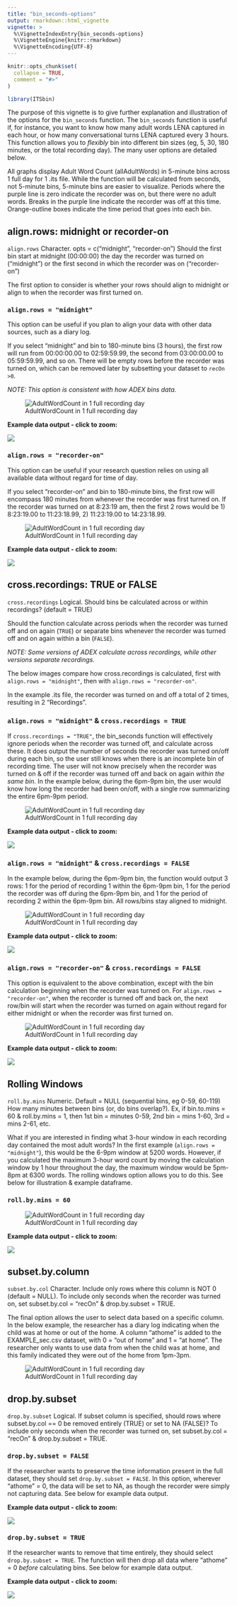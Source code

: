 ```yaml
---
title: "bin_seconds-options"
output: rmarkdown::html_vignette
vignette: >
  %\VignetteIndexEntry{bin_seconds-options}
  %\VignetteEngine{knitr::rmarkdown}
  %\VignetteEncoding{UTF-8}
---
```


```r
knitr::opts_chunk$set(
  collapse = TRUE,
  comment = "#>"
)
```

```r
library(ITSbin)
```


The purpose of this vignette is to give further explanation and illustration of the options for the `bin_seconds` function. The `bin_seconds` function is useful if, for instance, you want to know how many adult words LENA captured in each hour, or how many conversational turns LENA captured every 3 hours. This function allows you to *flexibly* bin into different bin sizes (eg, 5, 30, 180 minutes, or the total recording day). The many user options are detailed below. 

All graphs display Adult Word Count (allAdultWords) in 5-minute bins across 1 full day for 1 .its file. While the function will be calculated from seconds, not 5-minute bins, 5-minute bins are easier to visualize. Periods where the purple line is zero indicate the recorder was on, but there were no adult words. Breaks in the purple line indicate the recorder was off at this time. Orange-outline boxes indicate the time period that goes into each bin.

## align.rows: midnight or recorder-on

`align.rows` Character. opts = c("midnight", "recorder-on") Should the first bin start at midnight (00:00:00) the day the recorder was turned on ("midnight") or the first second in which the recorder was on ("recorder-on")

The first option to consider is whether your rows should align to midnight or align to when the recorder was first turned on.

### `align.rows = "midnight"`

This option can be useful if you plan to align your data with other data sources, such as a diary log.

If you select "midnight" and bin to 180-minute bins (3 hours), the first row will run from 00:00:00.00 to 02:59:59.99, the second from 03:00:00.00 to 05:59:59.99, and so on. There will be empty rows before the recorder was turned on, which can be removed later by subsetting your dataset to `recOn >0`. 

*NOTE: This option is consistent with how ADEX bins data.*

![AdultWordCount in 1 full recording day](bin_seconds-options/useroptions_midnightseqCRTRUE.jpg)

**Example data output - click to zoom:**

[ ![](bin_seconds-options/useroptions_midnightseqCRTRUE_dataframe_small.jpg) ](bin_seconds-options/useroptions_midnightseqCRTRUE_dataframe_large.jpg)



### `align.rows = "recorder-on"`

This option can be useful if your research question relies on using all available data without regard for time of day.

If you select "recorder-on" and bin to 180-minute bins, the first row will encompass 180 minutes from whenever the recorder was first turned on. If the recorder was turned on at 8:23:19 am, then the first 2 rows would be 1) 8:23:19.00 to 11:23:18.99, 2) 11:23:19.00 to 14:23:18.99.

![AdultWordCount in 1 full recording day](bin_seconds-options/useroptions_recorder-onseqCRTRUE.jpg)

**Example data output - click to zoom:**

[ ![](bin_seconds-options/useroptions_recorder-onseqCRTRUE_dataframe_small.jpg) ](bin_seconds-options/useroptions_recorder-onseqCRTRUE_dataframe_large.jpg)


## cross.recordings: TRUE or FALSE

`cross.recordings` Logical. Should bins be calculated across or within recordings? (default = TRUE)

Should the function calculate across periods when the recorder was turned off and on again (`TRUE`) or separate bins whenever the recorder was turned off and on again within a bin (`FALSE`).

*NOTE: Some versions of ADEX calculate across recordings, while other versions separate recordings.*

The below images compare how cross.recordings is calculated, first with `align.rows = "midnight"`, then with `align.rows = "recorder-on"`.

In the example .its file, the recorder was turned on and off a total of 2 times, resulting in 2 "Recordings".

### `align.rows = "midnight"` & `cross.recordings = TRUE`

If `cross.recordings = "TRUE"`, the bin_seconds function will effectively ignore periods when the recorder was turned off, and calculate across these. It does output the number of seconds the recorder was turned on/off during each bin, so the user still knows when there is an incomplete bin of recording time. The user will not know precisely when the recorder was turned on & off if the recorder was turned off and back on again *within the same bin*. In the example below, during the 6pm-9pm bin, the user would know how long the recorder had been on/off, with a single row summarizing the entire 6pm-9pm period.

![AdultWordCount in 1 full recording day](bin_seconds-options/useroptions_midnightseqCRTRUE.jpg)


**Example data output - click to zoom:**

[ ![](bin_seconds-options/useroptions_midnightseqCRTRUE_dataframe_small.jpg) ](bin_seconds-options/useroptions_midnightseqCRTRUE_dataframe_large.jpg)


### `align.rows = "midnight"` & `cross.recordings = FALSE`

In the example below, during the 6pm-9pm bin, the function would output 3 rows: 1 for the period of recording 1 within the 6pm-9pm bin, 1 for the period the recorder was off during the 6pm-9pm bin, and 1 for the period of recording 2 within the 6pm-9pm bin. All rows/bins stay aligned to midnight.

![AdultWordCount in 1 full recording day](bin_seconds-options/useroptions_midnightseqCRFALSE.jpg)


**Example data output - click to zoom:**

[ ![](bin_seconds-options/useroptions_midnightseqCRFALSE_dataframe_small.jpg) ](bin_seconds-options/useroptions_midnightseqCRFALSE_dataframe_large.jpg)


### `align.rows = "recorder-on"` & `cross.recordings = FALSE`

This option is equivalent to the above combination, except with the bin calculation beginning when the recorder was turned on. For `align.rows = "recorder-on"`, when the recorder is turned off and back on, the next row/bin will start when the recorder was turned on again without regard for either midnight or when the recorder was first turned on.


![AdultWordCount in 1 full recording day](bin_seconds-options/useroptions_recorder-onseqCRFALSE.jpg)

**Example data output - click to zoom:**

[ ![](bin_seconds-options/useroptions_recorder-onseqCRFALSE_dataframe_small.jpg) ](bin_seconds-options/useroptions_recorder-onseqCRFALSE_dataframe_large.jpg)


## Rolling Windows

`roll.by.mins` Numeric. Default = NULL (sequential bins, eg 0-59, 60-119) How many minutes between bins (or, do bins overlap?). Ex, if bin.to.mins = 60 & roll.by.mins = 1, then 1st bin = minutes 0-59, 2nd bin = mins 1-60, 3rd = mins 2-61, etc.

What if you are interested in finding what 3-hour window in each recording day contained the most adult words? In the first example (`align.rows = "midnight"`), this would be the 6-9pm window at 5200 words. However, if you calculated the maximum 3-hour word count by moving the calculation window by 1 hour throughout the day, the maximum window would be 5pm-8pm at 6300 words. The rolling windows option allows you to do this. See below for illustration & example dataframe.

### `roll.by.mins = 60`

![AdultWordCount in 1 full recording day](bin_seconds-options/rolling windows_all_small.jpg)


**Example data output - click to zoom:**

[ ![](bin_seconds-options/useroptions_midnightRW60CRTRUE_dataframe_small.jpg) ](bin_seconds-options/useroptions_midnightRW60CRTRUE_dataframe_large.jpg)


## subset.by.column

`subset.by.col` Character. Include only rows where this column is NOT 0 (default = NULL). To include only seconds when the recorder was turned on, set subset.by.col = "recOn" & drop.by.subset = TRUE.

The final option allows the user to select data based on a specific column. In the below example, the researcher has a diary log indicating when the child was at home or out of the home. A column "athome" is added to the EXAMPLE_sec.csv dataset, with 0 = "out of home" and 1 = "at home". The researcher only wants to use data from when the child was at home, and this family indicated they were out of the home from 1pm-3pm.

![AdultWordCount in 1 full recording day](bin_seconds-options/useroptions_dropbycolumn.jpg)

## drop.by.subset

`drop.by.subset` Logical. If subset column is specified, should rows where subset.by.col == 0 be removed entirely (TRUE) or set to NA (FALSE)? To include only seconds when the recorder was turned on, set subset.by.col = "recOn" & drop.by.subset = TRUE.

### `drop.by.subset = FALSE`

If the researcher wants to preserve the time information present in the full dataset, they should set `drop.by.subset = FALSE`. In this option, wherever "athome" = 0, the data will be set to NA, as though the recorder were simply not capturing data. See below for example data output.

**Example data output - click to zoom:**

[ ![](bin_seconds-options/useroptions_dropbycolumn_NA_dataframe_small.jpg) ](bin_seconds-options/useroptions_dropbycolumn_NA_dataframe_large.jpg)


### `drop.by.subset = TRUE`

If the researcher wants to remove that time entirely, they should select `drop.by.subset = TRUE`. The function will then drop all data where "athome" = 0 *before* calculating bins. See below for example data output.

**Example data output - click to zoom:**

[ ![](bin_seconds-options/useroptions_dropbycolumn_drop_dataframe_small.jpg) ](bin_seconds-options/useroptions_dropbycolumn_drop_dataframe_large.jpg)


